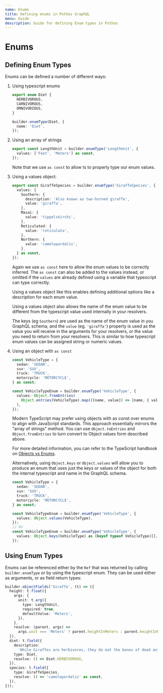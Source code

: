 ```yaml
---
name: Enums
title: Defining enums in Pothos GraphQL
menu: Guide
description: Guide for defining Enum types in Pothos
---
```





# Enums

## Defining Enum Types

Enums can be defined a number of different ways:

1. Using typescript enums

   ```typescript
   export enum Diet {
     HERBIVOROUS,
     CARNIVOROUS,
     OMNIVORIOUS,
   }

   builder.enumType(Diet, {
     name: 'Diet',
   });
   ```

1. Using an array of strings

   ```typescript
   export const LengthUnit = builder.enumType('LengthUnit', {
     values: ['Feet', 'Meters'] as const,
   });
   ```

   Note that we use `as const` to allow ts to properly type our enum values.

1. Using a values object:

   ```typescript
   export const GiraffeSpecies = builder.enumType('GiraffeSpecies', {
     values: {
       Southern: {
         description: 'Also known as two-horned giraffe',
         value: 'giraffa',
       },
       Masai: {
         value: 'tippelskirchi',
       },
       Reticulated: {
         value: 'reticulata',
       },
       Northern: {
         value: 'camelopardalis',
       },
     } as const,
   });
   ```

   Again we use `as const` here to allow the enum values to be correctly inferred. The `as const`
   can also be added to the values instead, or omitted if the `values` are already defined using a
   variable that typescript can type correctly.

   Using a values object like this enables defining additional options like a description for each
   enum value.

   Using a values object also allows the name of the enum value to be different from the typescript
   value used internally in your resolvers.

   The keys (eg `Southern`) are used as the name of the enum value in you GraphQL schema, and the
   `value` (eg. `'giraffa'`) property is used as the value you will receive in the arguments for
   your resolvers, or the value you need to return from your resolvers. This is similar to how
   typescript enum values can be assigned string or numeric values.

1. Using an object with `as const`

   ```ts
   const VehicleType = {
     sedan: 'SEDAN',
     suv: 'SUV',
     truck: 'TRUCK',
     motorcycle: 'MOTORCYCLE',
   } as const;

   const VehicleTypeEnum = builder.enumType('VehicleType', {
     values: Object.fromEntries(
       Object.entries(VehicleType).map(([name, value]) => [name, { value }]),
     ),
   });
   ```

   Modern TypeScript may prefer using objects with as const over enums to align with JavaScript
   standards. This approach essentially mirrors the "array of strings" method. You can use
   `Object.toEntries` and `Object.fromEntries` to turn convert to Object values form described
   above.

   For more detailed information, you can refer to the TypeScript handbook on
   [Objects vs Enums](https://www.typescriptlang.org/docs/handbook/enums.html#objects-vs-enums).

   Alternatively, using `Object.keys` or `Object.values` will allow you to produce an enum that uses
   just the keys or values of the object for both the internal typescript and name in the GraphQL
   schema.

   ```ts
   const VehicleType = {
     sedan: 'SEDAN',
     suv: 'SUV',
     truck: 'TRUCK',
     motorcycle: 'MOTORCYCLE',
   } as const;

   const VehicleTypeEnum = builder.enumType('VehicleType', {
     values: Object.values(VehicleType),
   });
   // Or
   const VehicleTypeEnum = builder.enumType('VehicleType', {
     values: Object.keys(VehicleType) as (keyof typeof VehicleType)[],
   });
   ```

## Using Enum Types

Enums can be referenced either by the `Ref` that was returned by calling `builder.enumType` or by
using the typescript enum. They can be used either as arguments, or as field return types:

```typescript
builder.objectFields('Giraffe', (t) => ({
  height: t.float({
    args: {
      unit: t.arg({
        type: LengthUnit,
        required: true,
        defaultValue: 'Meters',
      }),
    },
    resolve: (parent, args) =>
      args.unit === 'Meters' ? parent.heightInMeters : parent.heightInMeters * 3.281,
  }),
  diet: t.field({
    description:
      'While Giraffes are herbivores, they do eat the bones of dead animals to get extra calcium',
    type: Diet,
    resolve: () => Diet.HERBIVOROUS,
  }),
  species: t.field({
    type: GiraffeSpecies,
    resolve: () => 'camelopardalis' as const,
  }),
}));
```
